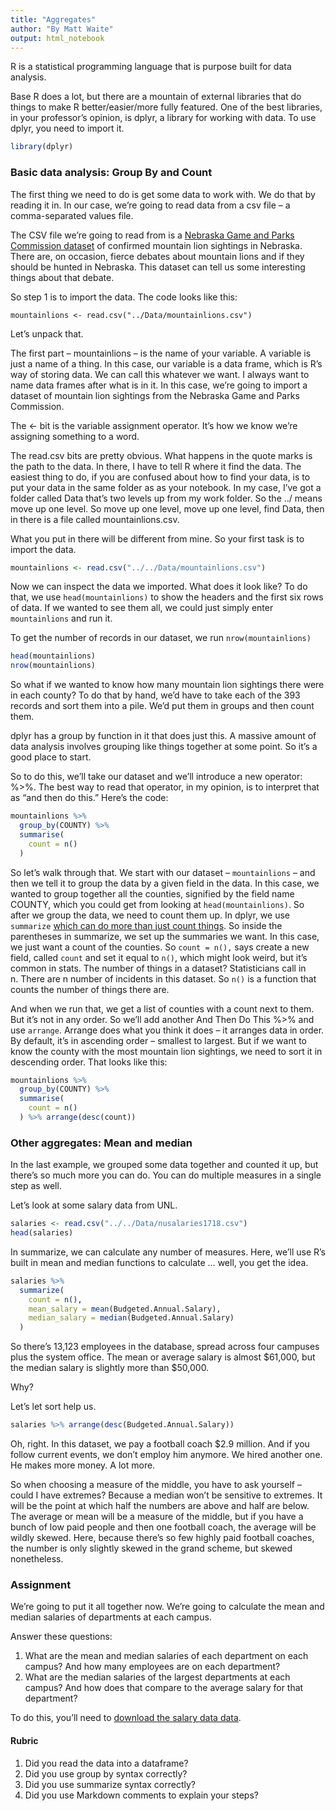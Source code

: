 ```yaml
---
title: "Aggregates"
author: "By Matt Waite"
output: html_notebook
---
```


R is a statistical programming language that is purpose built for data analysis.

Base R does a lot, but there are a mountain of external libraries that do things to make R better/easier/more fully featured. One of the best libraries, in your professor's opinion, is dplyr, a library for working with data. To use dplyr, you need to import it.

```r
library(dplyr)
```
### Basic data analysis: Group By and Count

The first thing we need to do is get some data to work with. We do that by reading it in. In our case, we're going to read data from a csv file -- a comma-separated values file.

The CSV file we're going to read from is a [Nebraska Game and Parks Commission dataset]() of confirmed mountain lion sightings in Nebraska. There are, on occasion, fierce debates about mountain lions and if they should be hunted in Nebraska. This dataset can tell us some interesting things about that debate. 

So step 1 is to import the data. The code looks like this:

`mountainlions <- read.csv("../Data/mountainlions.csv")`

Let's unpack that.

The first part -- mountainlions -- is the name of your variable. A variable is just a name of a thing. In this case, our variable is a data frame, which is R's way of storing data. We can call this whatever we want. I always want to name data frames after what is in it. In this case, we're going to import a dataset of mountain lion sightings from the Nebraska Game and Parks Commission.

The <- bit is the variable assignment operator. It's how we know we're assigning something to a word.

The read.csv bits are pretty obvious. What happens in the quote marks is the path to the data. In there, I have to tell R where it find the data. The easiest thing to do, if you are confused about how to find your data, is to put your data in the same folder as as your notebook. In my case, I've got a folder called Data that's two levels up from my work folder. So the ../ means move up one level. So move up one level, move up one level, find Data, then in there is a file called mountainlions.csv.

What you put in there will be different from mine. So your first task is to import the data.
```r
mountainlions <- read.csv("../../Data/mountainlions.csv")
```
Now we can inspect the data we imported. What does it look like? To do that, we use `head(mountainlions)` to show the headers and the first six rows of data. If we wanted to see them all, we could just simply enter `mountainlions` and run it.

To get the number of records in our dataset, we run `nrow(mountainlions)`
```r
head(mountainlions)
nrow(mountainlions)
```
So what if we wanted to know how many mountain lion sightings there were in each county? To do that by hand, we'd have to take each of the 393 records and sort them into a pile. We'd put them in groups and then count them.

dplyr has a group by function in it that does just this. A massive amount of data analysis involves grouping like things together at some point. So it's a good place to start.

So to do this, we'll take our dataset and we'll introduce a new operator: %>%. The best way to read that operator, in my opinion, is to interpret that as "and then do this." Here's the code:
```r
mountainlions %>%
  group_by(COUNTY) %>%
  summarise(
    count = n()
  )
```
So let's walk through that. We start with our dataset -- `mountainlions` -- and then we tell it to group the data by a given field in the data. In this case, we wanted to group together all the counties, signified by the field name COUNTY, which you could get from looking at `head(mountainlions)`. So after we group the data, we need to count them up. In dplyr, we use `summarize` [which can do more than just count things](http://dplyr.tidyverse.org/reference/summarise.html). So inside the parentheses in summarize, we set up the summaries we want. In this case, we just want a count of the counties. So `count = n(),` says create a new field, called `count` and set it equal to `n()`, which might look weird, but it's common in stats. The number of things in a dataset? Statisticians call in n. There are n number of incidents in this dataset. So `n()` is a function that counts the number of things there are. 

And when we run that, we get a list of counties with a count next to them. But it's not in any order. So we'll add another And Then Do This %>% and use `arrange`. Arrange does what you think it does -- it arranges data in order. By default, it's in ascending order -- smallest to largest. But if we want to know the county with the most mountain lion sightings, we need to sort it in descending order. That looks like this:
```r
mountainlions %>%
  group_by(COUNTY) %>%
  summarise(
    count = n()
  ) %>% arrange(desc(count))
```
### Other aggregates: Mean and median

In the last example, we grouped some data together and counted it up, but there's so much more you can do. You can do multiple measures in a single step as well.

Let's look at some salary data from UNL.
```r
salaries <- read.csv("../../Data/nusalaries1718.csv")
head(salaries)
```
In summarize, we can calculate any number of measures. Here, we'll use R's built in mean and median functions to calculate ... well, you get the idea.
```r
salaries %>%
  summarize(
    count = n(),
    mean_salary = mean(Budgeted.Annual.Salary),
    median_salary = median(Budgeted.Annual.Salary)
  )
```
So there's 13,123 employees in the database, spread across four campuses plus the system office. The mean or average salary is almost \$61,000, but the median salary is slightly more than \$50,000.

Why? 

Let's let sort help us. 
```r
salaries %>% arrange(desc(Budgeted.Annual.Salary))
```
Oh, right. In this dataset, we pay a football coach $2.9 million. And if you follow current events, we don't employ him anymore. We hired another one. He makes more money. A lot more. 

So when choosing a measure of the middle, you have to ask yourself -- could I have extremes? Because a median won't be sensitive to extremes. It will be the point at which half the numbers are above and half are below. The average or mean will be a measure of the middle, but if you have a bunch of low paid people and then one football coach, the average will be wildly skewed. Here, because there's so few highly paid football coaches, the number is only slightly skewed in the grand scheme, but skewed nonetheless. 

### Assignment

We're going to put it all together now. We're going to calculate the mean and median salaries of departments at each campus. 

Answer these questions:

1. What are the mean and median salaries of each department on each campus? And how many employees are on each department?
2. What are the median salaries of the largest departments at each campus? And how does that compare to the average salary for that department?

To do this, you'll need to [download the salary data data](https://www.dropbox.com/s/yqweytz0sb6cd5f/nusalaries1718.csv?dl=0).

#### Rubric

1. Did you read the data into a dataframe? 
2. Did you use group by syntax correctly? 
3. Did you use summarize syntax correctly?
4. Did you use Markdown comments to explain your steps? 